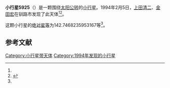 {{Infobox planet
| bgcolour = #FFFFC0
| name = 5925
| symbol = 
| image = 
| caption = 
| discovery = yes
| discovery_ref = 
| discoverer = [[上田清二|上田清二]]、[[金田宏|金田宏]]
| discovery_site = [[钏路市|钏路市]] 
| discovered = 1994年2月5日
| designations = yes
| mp_name = 
| named_after = 
| alt_names = 1994 CP1/ 1943 GF / 1954 HA / 1983 DQ / 1983 GF / 1985 WQ / 1989 YL6 / 1992 UL5
| mp_category = [[主带小行星|主带小行星]]
| orbit_ref = <ref name="a">[http://ssd.jpl.nasa.gov/sbdb.cgi?sstr=5925 5925] {{Wayback|url=http://ssd.jpl.nasa.gov/sbdb.cgi?sstr=5925 |date=20201124022440 }}，小行星數據庫瀏覽器（JPL Small-Body Database Browser）－[[美国国家航空航天局|美国国家航空航天局]]喷气推进实验室</ref>
| epoch = 2456400.5 (2013年4月18日更新)
| aphelion = {{convert|2.816189641927955|AU|km|3|abbr=on|lk=out}}
| perihelion = {{convert|1.925265105779382|AU|km|3|abbr=on}}
| semimajor = {{convert|2.370727373853668|AU|km|3|abbr=on}}
| eccentricity = 0.187901094
| period = 1333.278416 [[日|日]]<br />3.65[[儒略年|儒略年]]
| avg_speed = 
| inclination = 4.430969078086055
| asc_node = 66.60731631236263
| mean_anomaly = 
| arg_peri = 142.7468235953167
| satellites = 
| physical_characteristics = yes
| dimensions = 
| mass = 
| density = 
| surface_grav = 
| escape_velocity = 
| sidereal_day = 
| axial_tilt = 
| pole_ecliptic_lat = 
| pole_ecliptic_lon = 
| albedo = 
| temperatures= 
| temp_name1 = 
| mean_temp_1 = 
| max_temp_1 = 
| temp_name2 = 
| max_temp_2 = 
| spectral_type = 
| abs_magnitude = 142.7468235953167
}}

'''小行星5925'''（{{lang-en|5925}}）是一颗围绕[[太阳|太阳]][[公转|公转]]的[[小行星|小行星]]。1994年2月5日，[[上田清二|上田清二]]、[[金田宏|金田宏]]在钏路市发现了此天体<ref name="a" /><ref>{{cite news|title=小行星列表|url=http://cfa-www.harvard.edu/iau/lists/NumberedMPs.txt|accessdate=2013-07-08|newspaper=哈佛大学|archive-date=2008-05-17|archive-url=https://web.archive.org/web/20080517010638/http://cfa-www.harvard.edu/iau/lists/NumberedMPs.txt|dead-url=no}}</ref>。

这颗小行星的[[绝对星等|绝对星等]]为142.7468235953167等<ref name="a" />。

==参考文献==
{{reflist}}
{{Minor Planet Number|[[小行星5924|小行星5924]]|[[小行星5926|小行星5926]]}}

{{小天体}}

[[Category:小行星带天体|Category:小行星带天体]]
[[Category:1994年发现的小行星|Category:1994年发现的小行星]]

{{asteroid-stub}}